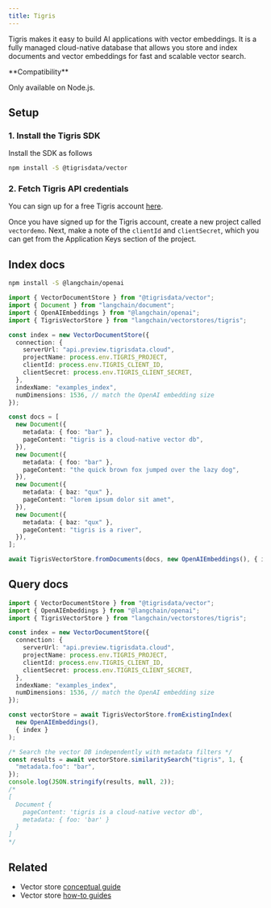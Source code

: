 ```yaml
---
title: Tigris
---
```


Tigris makes it easy to build AI applications with vector embeddings.
It is a fully managed cloud-native database that allows you store and
index documents and vector embeddings for fast and scalable vector search.

<Tip>
**Compatibility**

Only available on Node.js.
</Tip>

## Setup

### 1. Install the Tigris SDK

Install the SDK as follows

```bash npm
npm install -S @tigrisdata/vector
```
### 2. Fetch Tigris API credentials

You can sign up for a free Tigris account [here](https://www.tigrisdata.com/).

Once you have signed up for the Tigris account, create a new project called `vectordemo`.
Next, make a note of the `clientId` and `clientSecret`, which you can get from the
Application Keys section of the project.

## Index docs


```bash npm
npm install -S @langchain/openai
```
```typescript
import { VectorDocumentStore } from "@tigrisdata/vector";
import { Document } from "langchain/document";
import { OpenAIEmbeddings } from "@langchain/openai";
import { TigrisVectorStore } from "langchain/vectorstores/tigris";

const index = new VectorDocumentStore({
  connection: {
    serverUrl: "api.preview.tigrisdata.cloud",
    projectName: process.env.TIGRIS_PROJECT,
    clientId: process.env.TIGRIS_CLIENT_ID,
    clientSecret: process.env.TIGRIS_CLIENT_SECRET,
  },
  indexName: "examples_index",
  numDimensions: 1536, // match the OpenAI embedding size
});

const docs = [
  new Document({
    metadata: { foo: "bar" },
    pageContent: "tigris is a cloud-native vector db",
  }),
  new Document({
    metadata: { foo: "bar" },
    pageContent: "the quick brown fox jumped over the lazy dog",
  }),
  new Document({
    metadata: { baz: "qux" },
    pageContent: "lorem ipsum dolor sit amet",
  }),
  new Document({
    metadata: { baz: "qux" },
    pageContent: "tigris is a river",
  }),
];

await TigrisVectorStore.fromDocuments(docs, new OpenAIEmbeddings(), { index });
```

## Query docs

```typescript
import { VectorDocumentStore } from "@tigrisdata/vector";
import { OpenAIEmbeddings } from "@langchain/openai";
import { TigrisVectorStore } from "langchain/vectorstores/tigris";

const index = new VectorDocumentStore({
  connection: {
    serverUrl: "api.preview.tigrisdata.cloud",
    projectName: process.env.TIGRIS_PROJECT,
    clientId: process.env.TIGRIS_CLIENT_ID,
    clientSecret: process.env.TIGRIS_CLIENT_SECRET,
  },
  indexName: "examples_index",
  numDimensions: 1536, // match the OpenAI embedding size
});

const vectorStore = await TigrisVectorStore.fromExistingIndex(
  new OpenAIEmbeddings(),
  { index }
);

/* Search the vector DB independently with metadata filters */
const results = await vectorStore.similaritySearch("tigris", 1, {
  "metadata.foo": "bar",
});
console.log(JSON.stringify(results, null, 2));
/*
[
  Document {
    pageContent: 'tigris is a cloud-native vector db',
    metadata: { foo: 'bar' }
  }
]
*/
```

## Related

- Vector store [conceptual guide](/oss/concepts/#vectorstores)
- Vector store [how-to guides](/oss/how-to/#vectorstores)
